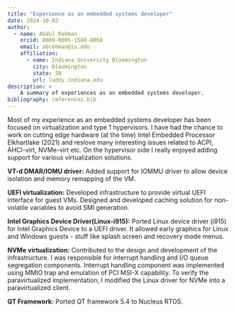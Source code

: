 ```yaml
---
title: "Experience as an embedded systems developer"
date: 2024-10-02
author:
  - name: Abdul Rehman 
    orcid: 0009-0005-1568-8068 
    email: abrehman@iu.edu 
    affiliation:
      - name: Indiana University Bloomington 
        city: Bloomington 
        state: IN 
        url: luddy.indiana.edu 
description: >
    A summary of experiences as an embedded systems developer. 
bibliography: references.bib
---
```


Most of my experience as an embedded systems developer has been focused on virtualization 
and type 1 hypervisors. 
I have had the chance to work on cutting edge hardware (at the time) Intel Embedded Processor Elkhartlake (2021) and 
reslove many interesting issues related to ACPI, AHCI-virt, NVMe-virt etc.
On the hypervisor side I really enjoyed adding support for various virtualization solutions. 

**VT-d DMAR/IOMU driver:** Added support for IOMMU driver to allow device isolation and memory remapping of the VM.  

**UEFI virtualization:** Developed infrastructure to provide virtual UEFI interface for guest VMs. 
Designed and developed caching solution for non-volatile variables to avoid SMI generation.

**Intel Graphics Device Driver(Linux-i915):** 
Ported Linux device driver (i915) for Intel Graphics Device to a UEFI driver. 
It allowed early graphics for Linux and Windows guests - stuff like splash screen and recovery mode menus. 

**NVMe virtualization:**
Contributed to the design and development of the infrastructure.
I was responsible for interrupt handling and I/O queue segregation components.
Interrupt handling component was implemented using MMIO trap and emulation of PCI MSI-X capability.
To verify the paravirtualized implementation, I modified the Linux driver for NVMe into a paravirtualized client.

**QT Framework:** Ported QT framework 5.4 to Nucleus RTOS.






